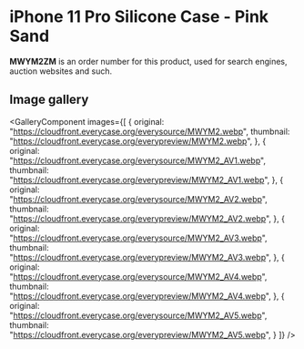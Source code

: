 
# iPhone 11 Pro Silicone Case - Pink Sand

<Callout type='info' emoji='👉🏻'>**MWYM2ZM** is an order number for this product, used for search engines, auction websites and such.</Callout>

## Image gallery

<GalleryComponent
    images={[
      {
        original: "https://cloudfront.everycase.org/everysource/MWYM2.webp",
        thumbnail: "https://cloudfront.everycase.org/everypreview/MWYM2.webp",
      },
      {
        original: "https://cloudfront.everycase.org/everysource/MWYM2_AV1.webp",
        thumbnail: "https://cloudfront.everycase.org/everypreview/MWYM2_AV1.webp",
      },
      {
        original: "https://cloudfront.everycase.org/everysource/MWYM2_AV2.webp",
        thumbnail: "https://cloudfront.everycase.org/everypreview/MWYM2_AV2.webp",
      },
      {
        original: "https://cloudfront.everycase.org/everysource/MWYM2_AV3.webp",
        thumbnail: "https://cloudfront.everycase.org/everypreview/MWYM2_AV3.webp",
      },
      {
        original: "https://cloudfront.everycase.org/everysource/MWYM2_AV4.webp",
        thumbnail: "https://cloudfront.everycase.org/everypreview/MWYM2_AV4.webp",
      },
      {
        original: "https://cloudfront.everycase.org/everysource/MWYM2_AV5.webp",
        thumbnail: "https://cloudfront.everycase.org/everypreview/MWYM2_AV5.webp",
      }
    ]}
  />
